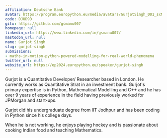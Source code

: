```yaml
---
affiliation: Deutsche Bank
avatar: https://program.europython.eu/media/avatars/GurjotSingh_001_sxMYPRZ.jpg
code: DJUD9D
gitx: https://github.com/gsmanu007
homepage: null
linkedin_url: https://www.linkedin.com/in/gsmanu007/
mastodon_url: null
name: Gurjot Singh
slug: gurjot-singh
submissions:
- maths-in-motion-python-powered-modelling-for-real-world-phenomena
twitter_url: null
website_url: https://ep2024.europython.eu/speaker/gurjot-singh
---
```


Gurjot is a Quantitative Developer/ Researcher based in London. He currently works as Quantitative Strat in an investment bank. Gurjot's primary expertise is in Python, Mathematical Modelling and C++ and he has over 9 years of experience in the field having previously worked for JPMorgan and start-ups.

Gurjot did his undergraduate degree from IIT Jodhpur and has been coding in Python since his college days.

When he is not working, he enjoys playing hockey and is passionate about cooking Indian food and teaching Mathematics.
